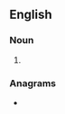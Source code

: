 ==English==

===Noun===
{{head|en|noun plural form}}

# {{plural of|sliotar|lang=en}}

===Anagrams===
* {{l|en|oralists}}
